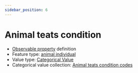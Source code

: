 ```yaml
---
sidebar_position: 6
---
```



# Animal teats condition

- [Observable property](/viewers/dawe-vocabs?uri=https://linked.data.gov.au/def/nrm/d4ec1e32-f37a-42b0-9f89-9120d5d6c37f) definition
- Feature type: [animal individual](http://linked.data.gov.au/def/tern-cv/ecb855ed-50e1-4299-8491-861759ef40b7)
- Value type: [Categorical Value](https://w3id.org/tern/ontologies/tern/CategoricalValue)
- Categorical value collection: [Animal teats condition codes](/viewers/dawe-vocabs?uri=https://linked.data.gov.au/def/nrm/d2665d51-db1d-48ad-a80d-48593d280b76)

<Example
  protocolModule="opportunistic-observations"
  observableProperty="https://linked.data.gov.au/def/nrm/d4ec1e32-f37a-42b0-9f89-9120d5d6c37f"
/>
